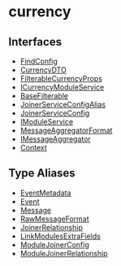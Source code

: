 
# currency

## Interfaces

- [FindConfig](../../currency/interfaces/currency.FindConfig/page.mdx)
- [CurrencyDTO](../../currency/interfaces/currency.CurrencyDTO/page.mdx)
- [FilterableCurrencyProps](../../currency/interfaces/currency.FilterableCurrencyProps/page.mdx)
- [ICurrencyModuleService](../../currency/interfaces/currency.ICurrencyModuleService/page.mdx)
- [BaseFilterable](../../currency/interfaces/currency.BaseFilterable/page.mdx)
- [JoinerServiceConfigAlias](../../currency/interfaces/currency.JoinerServiceConfigAlias/page.mdx)
- [JoinerServiceConfig](../../currency/interfaces/currency.JoinerServiceConfig/page.mdx)
- [IModuleService](../../currency/interfaces/currency.IModuleService/page.mdx)
- [MessageAggregatorFormat](../../currency/interfaces/currency.MessageAggregatorFormat/page.mdx)
- [IMessageAggregator](../../currency/interfaces/currency.IMessageAggregator/page.mdx)
- [Context](../../currency/interfaces/currency.Context/page.mdx)

## Type Aliases

- [EventMetadata](../../currency/types/currency.EventMetadata/page.mdx)
- [Event](../../currency/types/currency.Event/page.mdx)
- [Message](../../currency/types/currency.Message/page.mdx)
- [RawMessageFormat](../../currency/types/currency.RawMessageFormat/page.mdx)
- [JoinerRelationship](../../currency/types/currency.JoinerRelationship/page.mdx)
- [LinkModulesExtraFields](../../currency/types/currency.LinkModulesExtraFields/page.mdx)
- [ModuleJoinerConfig](../../currency/types/currency.ModuleJoinerConfig/page.mdx)
- [ModuleJoinerRelationship](../../currency/types/currency.ModuleJoinerRelationship/page.mdx)
